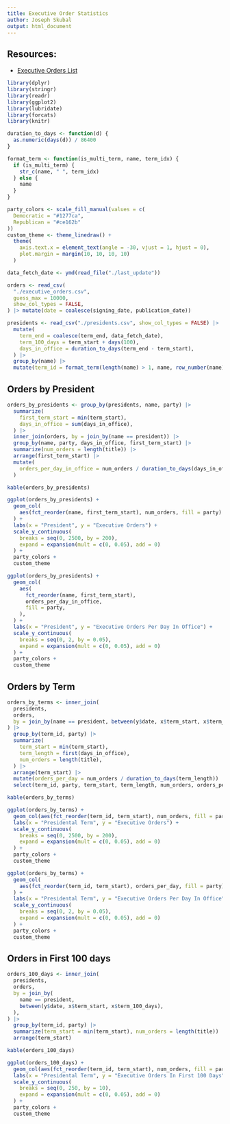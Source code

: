 ```yaml
---
title: Executive Order Statistics
author: Joseph Skubal
output: html_document
---
```


## Resources:
* [Executive Orders List](https://www.federalregister.gov/presidential-documents/executive-orders)

```r
library(dplyr)
library(stringr)
library(readr)
library(ggplot2)
library(lubridate)
library(forcats)
library(knitr)

duration_to_days <- function(d) {
  as.numeric(days(d)) / 86400
}

format_term <- function(is_multi_term, name, term_idx) {
  if (is_multi_term) {
    str_c(name, " ", term_idx)
  } else {
    name
  }
}

party_colors <- scale_fill_manual(values = c(
  Democratic = "#1277ca",
  Republican = "#ce162b"
))
custom_theme <- theme_linedraw() +
  theme(
    axis.text.x = element_text(angle = -30, vjust = 1, hjust = 0),
    plot.margin = margin(10, 10, 10, 10)
  )
```

```r
data_fetch_date <- ymd(read_file("./last_update"))

orders <- read_csv(
  "./executive_orders.csv",
  guess_max = 10000,
  show_col_types = FALSE,
) |> mutate(date = coalesce(signing_date, publication_date))

presidents <- read_csv("./presidents.csv", show_col_types = FALSE) |>
  mutate(
    term_end = coalesce(term_end, data_fetch_date),
    term_100_days = term_start + days(100),
    days_in_office = duration_to_days(term_end - term_start),
  ) |>
  group_by(name) |>
  mutate(term_id = format_term(length(name) > 1, name, row_number(name)))
```

## Orders by President

```r
orders_by_presidents <- group_by(presidents, name, party) |>
  summarize(
    first_term_start = min(term_start),
    days_in_office = sum(days_in_office),
  ) |>
  inner_join(orders, by = join_by(name == president)) |>
  group_by(name, party, days_in_office, first_term_start) |>
  summarize(num_orders = length(title)) |>
  arrange(first_term_start) |>
  mutate(
    orders_per_day_in_office = num_orders / duration_to_days(days_in_office),
  )

kable(orders_by_presidents)
```

```r
ggplot(orders_by_presidents) +
  geom_col(
    aes(fct_reorder(name, first_term_start), num_orders, fill = party)
  ) +
  labs(x = "President", y = "Executive Orders") +
  scale_y_continuous(
    breaks = seq(0, 2500, by = 200),
    expand = expansion(mult = c(0, 0.05), add = 0)
  ) +
  party_colors +
  custom_theme
```

```r
ggplot(orders_by_presidents) +
  geom_col(
    aes(
      fct_reorder(name, first_term_start),
      orders_per_day_in_office,
      fill = party,
    ),
  ) +
  labs(x = "President", y = "Executive Orders Per Day In Office") +
  scale_y_continuous(
    breaks = seq(0, 2, by = 0.05),
    expand = expansion(mult = c(0, 0.05), add = 0)
  ) +
  party_colors +
  custom_theme
```

## Orders by Term

```r
orders_by_terms <- inner_join(
  presidents,
  orders,
  by = join_by(name == president, between(y$date, x$term_start, x$term_end)),
) |>
  group_by(term_id, party) |>
  summarize(
    term_start = min(term_start),
    term_length = first(days_in_office),
    num_orders = length(title),
  ) |>
  arrange(term_start) |>
  mutate(orders_per_day = num_orders / duration_to_days(term_length)) |>
  select(term_id, party, term_start, term_length, num_orders, orders_per_day)

kable(orders_by_terms)
```

```r
ggplot(orders_by_terms) +
  geom_col(aes(fct_reorder(term_id, term_start), num_orders, fill = party)) +
  labs(x = "Presidental Term", y = "Executive Orders") +
  scale_y_continuous(
    breaks = seq(0, 2500, by = 200),
    expand = expansion(mult = c(0, 0.05), add = 0)
  ) +
  party_colors +
  custom_theme
```

```r
ggplot(orders_by_terms) +
  geom_col(
    aes(fct_reorder(term_id, term_start), orders_per_day, fill = party)
  ) +
  labs(x = "Presidental Term", y = "Executive Orders Per Day In Office") +
  scale_y_continuous(
    breaks = seq(0, 2, by = 0.05),
    expand = expansion(mult = c(0, 0.05), add = 0)
  ) +
  party_colors +
  custom_theme
```

## Orders in First 100 days

```r
orders_100_days <- inner_join(
  presidents,
  orders,
  by = join_by(
    name == president,
    between(y$date, x$term_start, x$term_100_days),
  ),
) |>
  group_by(term_id, party) |>
  summarize(term_start = min(term_start), num_orders = length(title)) |>
  arrange(term_start)

kable(orders_100_days)
```

```r
ggplot(orders_100_days) +
  geom_col(aes(fct_reorder(term_id, term_start), num_orders, fill = party)) +
  labs(x = "Presidental Term", y = "Executive Orders In First 100 Days") +
  scale_y_continuous(
    breaks = seq(0, 250, by = 10),
    expand = expansion(mult = c(0, 0.05), add = 0)
  ) +
  party_colors +
  custom_theme
```
